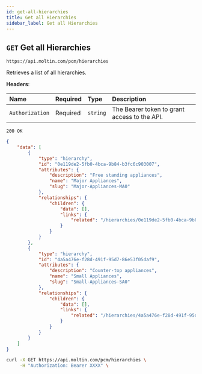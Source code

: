 ```yaml
---
id: get-all-hierarchies
title: Get all Hierarchies
sidebar_label: Get all Hierarchies
---
```


## `GET` Get all Hierarchies

```http
https://api.moltin.com/pcm/hierarchies
```

Retrieves a list of all hierarchies.

<!--DOCUSAURUS_CODE_TABS-->

<!-- Request -->

**Headers**:

| Name | Required | Type | Description |
| :--- | :--- | :--- | :--- |
| `Authorization` | Required | `string` | The Bearer token to grant access to the API. |

<!-- Response - PCM -->

`200 OK`

```json
{
    "data": [
        {
            "type": "hierarchy",
            "id": "0e119de2-5fb0-4bca-9b84-b3fc6c903007",
            "attributes": {
                "description": "Free standing appliances",
                "name": "Major Appliances",
                "slug": "Major-Appliances-MA0"
            },
            "relationships": {
                "children": {
                    "data": [],
                    "links": {
                        "related": "/hierarchies/0e119de2-5fb0-4bca-9b84-b3fc6c903007/children"
                    }
                }
            }
        },
        {
            "type": "hierarchy",
            "id": "4a5a476e-f28d-491f-95d7-86e53f05daf9",
            "attributes": {
                "description": "Counter-top appliances",
                "name": "Small Appliances",
                "slug": "Small-Appliances-SA0"
            },
            "relationships": {
                "children": {
                    "data": [],
                    "links": {
                        "related": "/hierarchies/4a5a476e-f28d-491f-95d7-86e53f05daf9/children"
                    }
                }
            }
        }
    ]
}
```

<!--END_DOCUSAURUS_CODE_TABS-->

<!--DOCUSAURUS_CODE_TABS-->

<!--cURL-->

```bash
curl -X GET https://api.moltin.com/pcm/hierarchies \
     -H "Authorization: Bearer XXXX" \
```

<!--END_DOCUSAURUS_CODE_TABS-->
